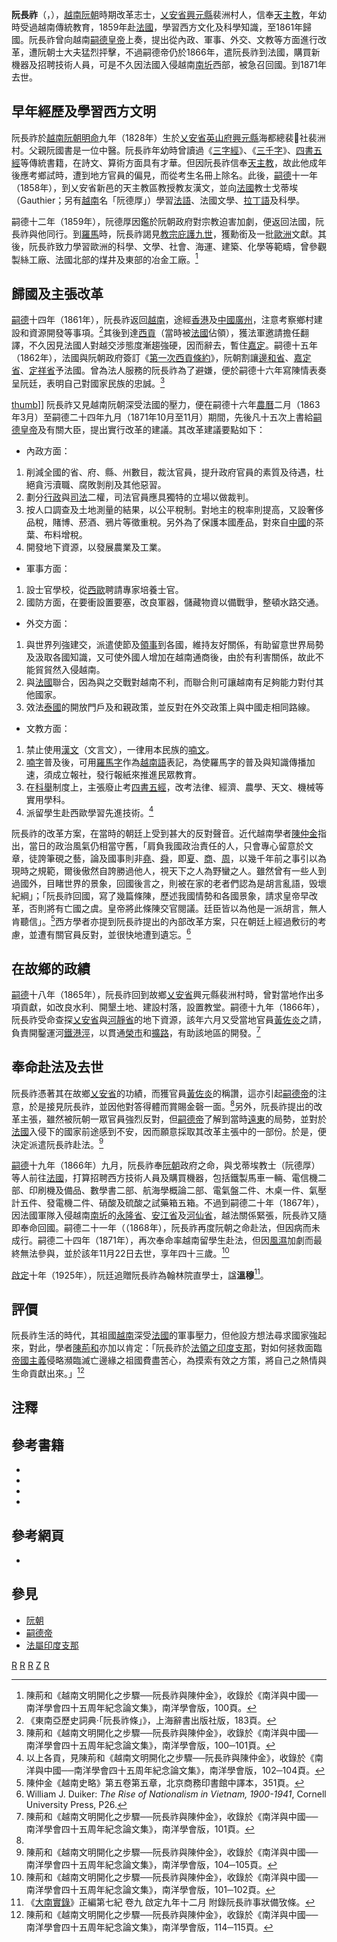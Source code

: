 '''阮長祚'''（{{vie|v='''Nguyễn Trường Tộ'''|hn=阮長祚}}，{{bd|1828年||1871年|catIdx=N}}），[[越南|越南]][[阮朝|阮朝]]時期改革志士，[[乂安省|乂安省]][[興元縣|興元縣]]裴洲村人，信奉[[天主教|天主教]]，年幼時受過越南傳統教育，1859年赴[[法國|法國]]，學習西方文化及科學知識，至1861年歸國。阮長祚曾向越南[[嗣德帝|嗣德皇帝]]上奏，提出從內政、軍事、外交、文教等方面進行改革，遭阮朝士大夫猛烈抨擊，不過嗣德帝仍於1866年，遣阮長祚到法國，購買新機器及招聘技術人員，可是不久因法國入侵越南[[南圻|南圻]]西部，被急召回國。到1871年去世。

== 早年經歷及學習西方文明 ==
阮長祚於[[越南|越南]][[阮朝|阮朝]][[明命|明命]]九年（1828年）生於[[乂安省|乂安省]][[英山府|英山府]][[興元縣|興元縣]]海都總裴𤬪社裴洲村。父親阮國書是一位中醫。阮長祚年幼時曾讀過《[[三字經|三字經]]》、《[[三千字|三千字]]》、[[四書五經|四書五經]]等傳統書籍，在詩文、算術方面具有才華。但因阮長祚信奉[[天主教|天主教]]，故此他成年後應考鄉試時，遭到地方官員的偏見，而從考生名冊上除名。此後，[[嗣德|嗣德]]十一年（1858年），到乂安省新邑的天主教區教授教友漢文，並向[[法國|法國]]教士戈蒂埃（Gauthier；另有[[越南語|越南]]名「阮德厚」）學習[[法語|法語]]、法國文學、[[拉丁語|拉丁語]]及科學。

嗣德十二年（1859年），阮德厚因鑑於阮朝政府對宗教迫害加劇，便返回法國，阮長祚與他同行。到[[羅馬|羅馬]]時，阮長祚謁見[[教宗|教宗]][[庇護九世|庇護九世]]，獲勳銜及一批[[歐洲|歐洲]]文獻。其後，阮長祚致力學習歐洲的科學、文學、社會、海運、建築、化學等範疇，曾參觀製絲工廠、法國北部的煤井及東部的冶金工廠。<ref>陳荊和《越南文明開化之步驟──阮長祚與陳仲金》，收錄於《南洋與中國──南洋學會四十五周年紀念論文集》，南洋學會版，100頁。</ref>

== 歸國及主張改革 ==
[[嗣德|嗣德]]十四年（1861年），阮長祚返回[[越南|越南]]，途經[[香港|香港]]及[[中國|中國]][[廣州|廣州]]，注意考察鄉村建設和資源開發等事項。<ref>《東南亞歷史詞典·「阮長祚條」》，上海辭書出版社版，183頁。</ref>其後到達[[胡志明市|西貢]]（當時被[[法國|法國]]佔領），獲法軍邀請擔任翻譯，不久因見法國人對越交涉態度漸趨強硬，因而辭去，暫住[[嘉定_(越南)|嘉定]]。嗣德十五年（1862年），法國與阮朝政府簽訂《[[第一次西貢條約|第一次西貢條約]]》，阮朝割讓[[邊和省|邊和省]]、[[胡志明市|嘉定省]]、[[定祥|定祥省]]予法國。曾為法人服務的阮長祚為了避嫌，便於嗣德十六年寫陳情表奏呈阮廷，表明自己對國家民族的忠誠。<ref>陳荊和《越南文明開化之步驟──阮長祚與陳仲金》，收錄於《南洋與中國──南洋學會四十五周年紀念論文集》，南洋學會版，100─101頁。</ref>

[[文件:Vua_Tu_Duc.jpg|thumb]]]]
阮長祚又見越南阮朝深受法國的壓力，便在嗣德十六年[[農曆|農曆]]二月（1863年3月）至嗣德二十四年九月（1871年10月至11月）期間，先後凡十五次上書給[[嗣德帝|嗣德皇帝]]及有關大臣，提出實行改革的建議。其改革建議要點如下：
*內政方面：
#削減全國的省、府、縣、州數目，裁汰官員，提升政府官員的素質及待遇，杜絕貪污瀆職、腐敗剝削及其他惡習。
#劃分[[行政|行政]]與[[司法|司法]]二權，司法官員應具獨特的立場以做裁判。
#按人口調查及土地測量的結果，以公平稅制。對地主的稅率則提高，又設奢侈品稅，賭博、菸酒、鴉片等徵重稅。另外為了保護本國產品，對來自[[中國|中國]]的茶葉、布料增稅。
#開發地下資源，以發展農業及工業。
*軍事方面：
#設士官學校，從[[西歐|西歐]]聘請專家培養士官。
#國防方面，在要衝設置要塞，改良軍器，儲藏物資以備戰爭，整頓水路交通。
*外交方面：
#與世界列強建交，派遣使節及[[領事|領事]]到各國，維持友好關係，有助留意世界局勢及汲取各國知識，又可使外國人增加在越南通商後，由於有利害關係，故此不能貿貿然入侵越南。
#與[[法國|法國]]聯合，因為與之交戰對越南不利，而聯合則可讓越南有足夠能力對付其他國家。
#效法[[泰國|泰國]]的開放門戶及和親政策，並反對在外交政策上與中國走相同路線。
*文教方面：
#禁止使用[[漢文|漢文]]（文言文），一律用本民族的[[喃文|喃文]]。
#[[喃字|喃字]]普及後，可用[[国语字|羅馬字]]作為[[越南語|越南語]]表記，為使羅馬字的普及與知識傳播加速，須成立報社，發行報紙來推進民眾教育。
#在[[科舉|科舉]]制度上，主張廢止考[[四書五經|四書五經]]，改考法律、經濟、農學、天文、機械等實用學科。
#派留學生赴西歐學習先進技術。<ref>以上各貢，見陳荊和《越南文明開化之步驟──阮長祚與陳仲金》，收錄於《南洋與中國──南洋學會四十五周年紀念論文集》，南洋學會版，102─104頁。</ref>

阮長祚的改革方案，在當時的朝廷上受到甚大的反對聲音。近代越南學者[[陳仲金|陳仲金]]指出，當日的政治風氣仍相當守舊，「肩負我國政治責任的人，只會專心留意於文章，徒誇筆硯之藝，論及國事則非[[堯|堯]]、[[舜|舜]]，即[[夏朝|夏]]、[[商朝|商]]、[[周朝|周]]，以幾千年前之事引以為現時之規範，爾後傲然自誇勝過他人，視天下之人為野蠻之人。雖然曾有一些人到過國外，目睹世界的景象，回國後言之，則被在家的老者們認為是胡言亂語，毁壞紀綱」；「阮長祚回國，寫了幾篇條陳，歷述我國情勢和各國景象，請求皇帝早改革，否則將有亡國之虞。皇帝將此條陳交官閱議。廷臣皆以為他是一派胡言，無人肯聽信」。<ref>陳仲金《越南史略》第五卷第五章，北京商務印書館中譯本，351頁。</ref>西方學者{{link-en|威廉·杜克|William J. Duiker}}亦提到阮長祚提出的內部改革方案，只在朝廷上經過敷衍的考慮，並遭有關官員反對，並很快地遭到遺忘。<ref>William J. Duiker: ''The Rise of Nationalism in Vietnam, 1900-1941'', Cornell University Press, P26.</ref>

== 在故鄉的政績 ==
[[嗣德|嗣德]]十八年（1865年），阮長祚回到故鄉[[乂安省|乂安省]]興元縣裴洲村時，曾對當地作出多項貢獻，如改良水利、開墾土地、建設村落，設置教堂。嗣德十九年（1866年），阮長祚受命查探[[乂安省|乂安省]]與[[河靜省|河靜省]]的地下資源，該年六月又受當地官員[[黃佐炎|黃佐炎]]之請，負責開鑿運河[[鐵港涇|鐵港涇]]，以貫通[[榮市|榮市]]和[[擴路|擴路]]，有助該地區的開發。<ref name="南洋與中國101">陳荊和《越南文明開化之步驟──阮長祚與陳仲金》，收錄於《南洋與中國──南洋學會四十五周年紀念論文集》，南洋學會版，101頁。</ref>

== 奉命赴法及去世 ==
阮長祚憑著其在故鄉[[乂安省|乂安省]]的功績，而獲官員[[黃佐炎|黃佐炎]]的稱讚，這亦引起[[嗣德帝|嗣德帝]]的注意，於是接見阮長祚，並因他對答得體而賞賜金磬一面。<ref name="南洋與中國101"/>另外，阮長祚提出的改革主張，雖然被阮朝一眾官員強烈反對，但[[嗣德帝|嗣德帝]]了解到當時[[遠東|遠東]]的局勢，並對於[[法國|法國]]入侵下的國家前途感到不安，因而願意採取其改革主張中的一部份。於是，便決定派遣阮長祚赴法。<ref>陳荊和《越南文明開化之步驟──阮長祚與陳仲金》，收錄於《南洋與中國──南洋學會四十五周年紀念論文集》，南洋學會版，104─105頁。</ref>

[[嗣德|嗣德]]十九年（1866年）九月，阮長祚奉[[阮朝|阮朝]]政府之命，與戈蒂埃教士（阮德厚）等人前往[[法國|法國]]，打算招聘西方技術人員及購買機器，包括鐵製馬車一輛、電信機二部、印刷機及備品、數學書二部、航海學概論二部、電氣盤二件、木桌一件、氣壓計五件、發電機二件、硝酸及硫酸之試藥箱五箱。不過到嗣德二十年（1867年），因法國軍隊入侵越南[[南圻|南圻]]的[[永隆省|永隆省]]、[[安江省|安江省]]及[[河仙省|河仙省]]，越法關係緊張，阮長祚又隨即奉命回國。嗣德二十一年（（1868年），阮長祚再度阮朝之命赴法，但因病而未成行。嗣德二十四年（1871年），再次奉命率越南留學生赴法，但因[[風濕|風濕]]加劇而最終無法參與，並於該年11月22日去世，享年四十三歲。<ref>陳荊和《越南文明開化之步驟──阮長祚與陳仲金》，收錄於《南洋與中國──南洋學會四十五周年紀念論文集》，南洋學會版，101─102頁。</ref>

[[啟定|啟定]]十年（1925年），阮廷追贈阮長祚為翰林院直學士，諡'''溫穆'''<ref>《[[大南實錄|大南實錄]]》正編第七紀 卷九 啟定九年十二月 附錄阮長祚事狀備攷條。</ref>。

== 評價 ==
阮長祚生活的時代，其祖國[[越南|越南]]深受[[法國|法國]]的軍事壓力，但他設方想法尋求國家強起來，對此，學者[[陳荊和|陳荊和]]亦加以肯定：「阮長祚於[[法屬印度支那|法領之印度支那]]，對如何拯救面臨[[帝國主義|帝國主義]]侵略瀕臨滅亡邊緣之祖國費盡苦心，為摸索有效之方策，將自己之熱情與生命貢獻出來。」<ref>陳荊和《越南文明開化之步驟──阮長祚與陳仲金》，收錄於《南洋與中國──南洋學會四十五周年紀念論文集》，南洋學會版，114─115頁。</ref>

== 注釋 ==
<div class="references-small">
<references />   
</div> 

== 參考書籍 ==
<div class="references-small">
*{{cite book|title=《[[南洋與中國──南洋學會四十五周年紀念論文集|南洋與中國──南洋學會四十五周年紀念論文集]]》|author=[[李勵圖|李勵圖]]、[[陳榮照|陳榮照]]主編|location=[[新加坡|新加坡]]|publisher=[[南洋學會|南洋學會]]（1987）ISBN 9971936089|language=zh}}
*{{cite book|title=''The Rise of Nationalism in Vietnam, 1900-1941''|year=1976|url=https://archive.org/details/riseofnationalis0000duik|author={{link-en|威廉·杜克|William J. Duiker}}|location=Ithaca|publisher=Cornell University Press（1998）ISBN 0801409519|language=en}}
*{{cite book|title=《[[越南史略|越南史略]]》（或譯《[[越南史略|越南通史]]》）|author=[[陳仲金|陳仲金]]|others=[[戴可來|戴可來]]譯|location=[[北京|北京]]|publisher=[[商務印書館|商務印書館]]（1992）ISBN 7100004543|language=zh}}
*{{cite book|title=《[[東南亞歷史詞典|東南亞歷史詞典]]》|publisher=[[上海辭書出版社|上海辭書出版社]]（1995）ISBN 7532602222|language=zh}}
</div>

== 參考網頁 ==
*{{en}}{{cite web|url=http://www.britannica.com/EBchecked/topic/413636/Nguyen-Truong-To|title=Nguyen Truong To (Vietnamese political reformer) – Britannica Online Encyclopedia|accessdate=2009-10-23|archive-date=2009-05-02|archive-url=https://web.archive.org/web/20090502163656/http://www.britannica.com/EBchecked/topic/413636/Nguyen-Truong-To|dead-url=no}}

== 參見 ==
*[[阮朝|阮朝]]
*[[嗣德帝|嗣德帝]]
*[[法屬印度支那|法屬印度支那]]

{{Authority control}}

[[Category:阮朝官員|R]]
[[Category:越南天主教徒|R]]
[[Category:乂安省人|R]]
[[Category:阮姓|Z]]
[[Category:諡溫穆|R]]